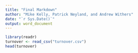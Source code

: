 ```yaml
---
title: "Final Markdown"
author: "Mike Kelly, Patrick Neyland, and Andrew Withers"
date: "`r Sys.Date()`"
output: word_document
---
```


```r
library(readr)
turnover <- read_csv("turnover.csv")
head(turnover)
```

